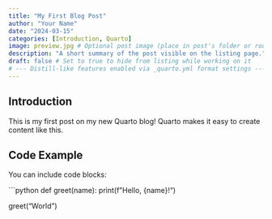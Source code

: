 ```yaml
---
title: "My First Blog Post"
author: "Your Name"
date: "2024-03-15"
categories: [Introduction, Quarto]
image: preview.jpg # Optional post image (place in post's folder or root)
description: "A short summary of the post visible on the listing page."
draft: false # Set to true to hide from listing while working on it
# --- Distill-like features enabled via _quarto.yml format settings ---
---
```


## Introduction

This is my first post on my new Quarto blog! Quarto makes it easy to create content like this.

## Code Example

You can include code blocks:

```python
def greet(name):
  print(f"Hello, {name}!")

greet("World")